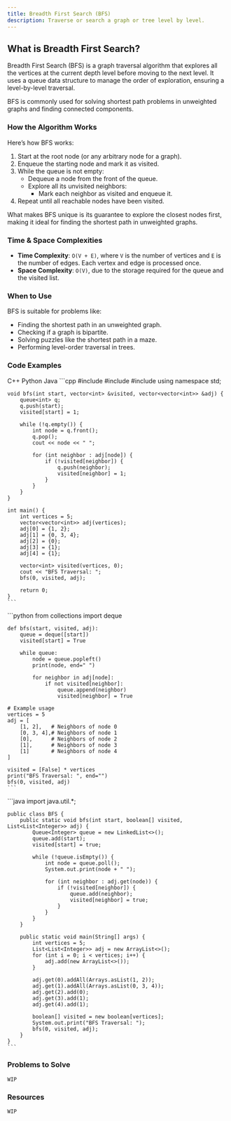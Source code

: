 ```yaml
---
title: Breadth First Search (BFS)
description: Traverse or search a graph or tree level by level.
---
```


## What is Breadth First Search?

Breadth First Search (BFS) is a graph traversal algorithm that explores all the vertices at the current depth level before moving to the next level. It uses a queue data structure to manage the order of exploration, ensuring a level-by-level traversal.

BFS is commonly used for solving shortest path problems in unweighted graphs and finding connected components.

### How the Algorithm Works

Here’s how BFS works:

1. Start at the root node (or any arbitrary node for a graph).
2. Enqueue the starting node and mark it as visited.
3. While the queue is not empty:
   - Dequeue a node from the front of the queue.
   - Explore all its unvisited neighbors:
     - Mark each neighbor as visited and enqueue it.
4. Repeat until all reachable nodes have been visited.

What makes BFS unique is its guarantee to explore the closest nodes first, making it ideal for finding the shortest path in unweighted graphs.

### Time & Space Complexities

- **Time Complexity**: `O(V + E)`, where `V` is the number of vertices and `E` is the number of edges. Each vertex and edge is processed once.
- **Space Complexity**: `O(V)`, due to the storage required for the queue and the visited list.

### When to Use

BFS is suitable for problems like:

- Finding the shortest path in an unweighted graph.
- Checking if a graph is bipartite.
- Solving puzzles like the shortest path in a maze.
- Performing level-order traversal in trees.

### Code Examples

<Tabs defaultValue="python" className="pt-5 pb-1">
  <TabsList>
    <TabsTrigger value="cpp">C++</TabsTrigger>
    <TabsTrigger value="python">Python</TabsTrigger>
    <TabsTrigger value="java">Java</TabsTrigger>
  </TabsList>

  <TabsContent value="cpp">
    ```cpp
    #include <iostream>
    #include <vector>
    #include <queue>
    using namespace std;

    void bfs(int start, vector<int> &visited, vector<vector<int>> &adj) {
        queue<int> q;
        q.push(start);
        visited[start] = 1;

        while (!q.empty()) {
            int node = q.front();
            q.pop();
            cout << node << " ";

            for (int neighbor : adj[node]) {
                if (!visited[neighbor]) {
                    q.push(neighbor);
                    visited[neighbor] = 1;
                }
            }
        }
    }

    int main() {
        int vertices = 5;
        vector<vector<int>> adj(vertices);
        adj[0] = {1, 2};
        adj[1] = {0, 3, 4};
        adj[2] = {0};
        adj[3] = {1};
        adj[4] = {1};

        vector<int> visited(vertices, 0);
        cout << "BFS Traversal: ";
        bfs(0, visited, adj);

        return 0;
    }
    ```
  </TabsContent>

  <TabsContent value="python">
    ```python
    from collections import deque

    def bfs(start, visited, adj):
        queue = deque([start])
        visited[start] = True

        while queue:
            node = queue.popleft()
            print(node, end=" ")

            for neighbor in adj[node]:
                if not visited[neighbor]:
                    queue.append(neighbor)
                    visited[neighbor] = True

    # Example usage
    vertices = 5
    adj = [
        [1, 2],   # Neighbors of node 0
        [0, 3, 4],# Neighbors of node 1
        [0],      # Neighbors of node 2
        [1],      # Neighbors of node 3
        [1]       # Neighbors of node 4
    ]

    visited = [False] * vertices
    print("BFS Traversal: ", end="")
    bfs(0, visited, adj)
    ```
  </TabsContent>

  <TabsContent value="java">
    ```java
    import java.util.*;

    public class BFS {
        public static void bfs(int start, boolean[] visited, List<List<Integer>> adj) {
            Queue<Integer> queue = new LinkedList<>();
            queue.add(start);
            visited[start] = true;

            while (!queue.isEmpty()) {
                int node = queue.poll();
                System.out.print(node + " ");

                for (int neighbor : adj.get(node)) {
                    if (!visited[neighbor]) {
                        queue.add(neighbor);
                        visited[neighbor] = true;
                    }
                }
            }
        }

        public static void main(String[] args) {
            int vertices = 5;
            List<List<Integer>> adj = new ArrayList<>();
            for (int i = 0; i < vertices; i++) {
                adj.add(new ArrayList<>());
            }

            adj.get(0).addAll(Arrays.asList(1, 2));
            adj.get(1).addAll(Arrays.asList(0, 3, 4));
            adj.get(2).add(0);
            adj.get(3).add(1);
            adj.get(4).add(1);

            boolean[] visited = new boolean[vertices];
            System.out.print("BFS Traversal: ");
            bfs(0, visited, adj);
        }
    }
    ```
  </TabsContent>
</Tabs>

### Problems to Solve

`WIP`

### Resources

`WIP`